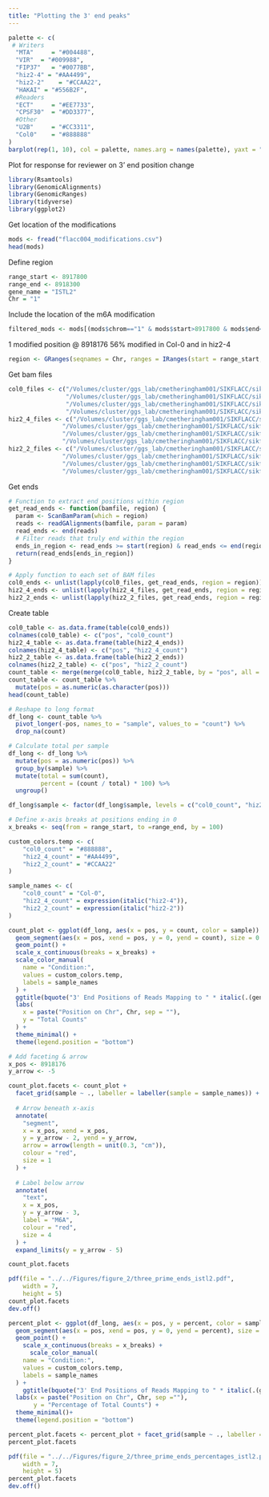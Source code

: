 ```yaml
---
title: "Plotting the 3' end peaks"
---
```

```r
palette <- c(
 # Writers
  "MTA"     = "#004488",
  "VIR"  = "#009988",
  "FIP37"   = "#0077BB",
  "hiz2-4" = "#AA4499",
  "hiz2-2"    = "#CCAA22",
  "HAKAI" = "#556B2F",
  #Readers
  "ECT"     = "#EE7733",
  "CPSF30"  = "#DD3377",
  #Other
  "U2B"     = "#CC3311",
  "Col0"    = "#888888"
)
barplot(rep(1, 10), col = palette, names.arg = names(palette), yaxt = "n")
```

Plot for response for reviewer on 3' end position change

```r
library(Rsamtools)
library(GenomicAlignments)
library(GenomicRanges)
library(tidyverse)
library(ggplot2)
```
Get location of the modifications

```r
mods <- fread("flacc004_modifications.csv")
head(mods)
```


Define region
```r
range_start <- 8917800
range_end <- 8918300
gene_name = "ISTL2"
Chr = "1"
```
Include the location of the m6A modification

```r
filtered_mods <- mods[(mods$chrom=="1" & mods$start>8917800 & mods$end<8918300),]
```

1 modified position @ 8918176
56% modified in Col-0 and in hiz2-4

```r
region <- GRanges(seqnames = Chr, ranges = IRanges(start = range_start, end = range_end))
```
Get bam files
```r
col0_files <- c("/Volumes/cluster/ggs_lab/cmetheringham001/SIKFLACC/sikflacc_nanopore/data/aligned_data/col0_1.genome.bam",
                "/Volumes/cluster/ggs_lab/cmetheringham001/SIKFLACC/sikflacc_nanopore/data/aligned_data/col0_2.genome.bam",
                "/Volumes/cluster/ggs_lab/cmetheringham001/SIKFLACC/sikflacc_nanopore/data/aligned_data/col0_3.genome.bam",
                "/Volumes/cluster/ggs_lab/cmetheringham001/SIKFLACC/sikflacc_nanopore/data/aligned_data/col0_4.genome.bam")
hiz2_4_files <- c("/Volumes/cluster/ggs_lab/cmetheringham001/SIKFLACC/sikflacc_nanopore/data/aligned_data/flacc_OX_1.genome.bam",
               "/Volumes/cluster/ggs_lab/cmetheringham001/SIKFLACC/sikflacc_nanopore/data/aligned_data/flacc_OX_2.genome.bam",
               "/Volumes/cluster/ggs_lab/cmetheringham001/SIKFLACC/sikflacc_nanopore/data/aligned_data/flacc_OX_3.genome.bam",
               "/Volumes/cluster/ggs_lab/cmetheringham001/SIKFLACC/sikflacc_nanopore/data/aligned_data/flacc_OX_4.genome.bam")
hiz2_2_files <- c("/Volumes/cluster/ggs_lab/cmetheringham001/SIKFLACC/sikflacc_nanopore/data/aligned_data/flacc_mutant_1.genome.bam",
               "/Volumes/cluster/ggs_lab/cmetheringham001/SIKFLACC/sikflacc_nanopore/data/aligned_data/flacc_mutant_2.genome.bam",
               "/Volumes/cluster/ggs_lab/cmetheringham001/SIKFLACC/sikflacc_nanopore/data/aligned_data/flacc_mutant_3.genome.bam",
               "/Volumes/cluster/ggs_lab/cmetheringham001/SIKFLACC/sikflacc_nanopore/data/aligned_data/flacc_mutant_4.genome.bam")
```
Get ends
```r
# Function to extract end positions within region
get_read_ends <- function(bamfile, region) {
  param <- ScanBamParam(which = region)
  reads <- readGAlignments(bamfile, param = param)
  read_ends <- end(reads)
  # Filter reads that truly end within the region
  ends_in_region <- read_ends >= start(region) & read_ends <= end(region)
  return(read_ends[ends_in_region])
}
```


```r
# Apply function to each set of BAM files
col0_ends <- unlist(lapply(col0_files, get_read_ends, region = region))
hiz2_4_ends <- unlist(lapply(hiz2_4_files, get_read_ends, region = region))
hiz2_2_ends <- unlist(lapply(hiz2_2_files, get_read_ends, region = region))
```
Create table
```r
col0_table <- as.data.frame(table(col0_ends))
colnames(col0_table) <- c("pos", "col0_count")
hiz2_4_table <- as.data.frame(table(hiz2_4_ends))
colnames(hiz2_4_table) <- c("pos", "hiz2_4_count")
hiz2_2_table <- as.data.frame(table(hiz2_2_ends))
colnames(hiz2_2_table) <- c("pos", "hiz2_2_count")
count_table <- merge(merge(col0_table, hiz2_2_table, by = "pos", all = TRUE), hiz2_4_table, by = "pos", all = TRUE)
count_table <- count_table %>%
  mutate(pos = as.numeric(as.character(pos))) 
head(count_table)
```
```r
# Reshape to long format
df_long <- count_table %>%
  pivot_longer(-pos, names_to = "sample", values_to = "count") %>%
  drop_na(count)

# Calculate total per sample
df_long <- df_long %>%
  mutate(pos = as.numeric(pos)) %>%
  group_by(sample) %>%
  mutate(total = sum(count),
         percent = (count / total) * 100) %>%
  ungroup()

df_long$sample <- factor(df_long$sample, levels = c("col0_count", "hiz2_4_count", "hiz2_2_count"))

# Define x-axis breaks at positions ending in 0
x_breaks <- seq(from = range_start, to =range_end, by = 100)

custom_colors.temp <- c(
    "col0_count" = "#888888",  
    "hiz2_4_count" = "#AA4499",  
    "hiz2_2_count" = "#CCAA22"   
)

sample_names <- c(
    "col0_count" = "Col-0",  
    "hiz2_4_count" = expression(italic("hiz2-4")),  
    "hiz2_2_count" = expression(italic("hiz2-2"))
)
```



```r
count_plot <- ggplot(df_long, aes(x = pos, y = count, color = sample)) +
  geom_segment(aes(x = pos, xend = pos, y = 0, yend = count), size = 0.5) +
  geom_point() +
  scale_x_continuous(breaks = x_breaks) +
  scale_color_manual(
    name = "Condition:", 
    values = custom_colors.temp,
    labels = sample_names
  ) +
  ggtitle(bquote("3' End Positions of Reads Mapping to " * italic(.(gene_name)))) +
  labs(
    x = paste("Position on Chr", Chr, sep = ""),
    y = "Total Counts"
  ) +
  theme_minimal() +
  theme(legend.position = "bottom")  

# Add faceting & arrow
x_pos <- 8918176
y_arrow <- -5

count_plot.facets <- count_plot +
  facet_grid(sample ~ ., labeller = labeller(sample = sample_names)) +
  
  # Arrow beneath x-axis
  annotate(
    "segment",
    x = x_pos, xend = x_pos,
    y = y_arrow - 2, yend = y_arrow,
    arrow = arrow(length = unit(0.3, "cm")),
    colour = "red",
    size = 1
  ) +
  
  # Label below arrow
  annotate(
    "text",
    x = x_pos,
    y = y_arrow - 3,   
    label = "M6A",
    colour = "red",
    size = 4
  ) +
  expand_limits(y = y_arrow - 5)

count_plot.facets

pdf(file = "../../Figures/figure_2/three_prime_ends_istl2.pdf",  
    width = 7, 
    height = 5)
count_plot.facets
dev.off()
```


```r
percent_plot <- ggplot(df_long, aes(x = pos, y = percent, color = sample)) +
  geom_segment(aes(x = pos, xend = pos, y = 0, yend = percent), size = 0.5) +
  geom_point() +
    scale_x_continuous(breaks = x_breaks) +
      scale_color_manual(
    name = "Condition:", 
    values = custom_colors.temp,
    labels = sample_names
  ) +
    ggtitle(bquote("3' End Positions of Reads Mapping to " * italic(.(gene_name))))+
  labs(x = paste("Position on Chr", Chr, sep =""),
       y = "Percentage of Total Counts") +
  theme_minimal()+
  theme(legend.position = "bottom") 

percent_plot.facets <- percent_plot + facet_grid(sample ~ ., labeller = labeller(sample = sample_names))
percent_plot.facets

pdf(file = "../../Figures/figure_2/three_prime_ends_percentages_istl2.pdf",  
    width = 7, 
    height = 5)
percent_plot.facets
dev.off()
```

